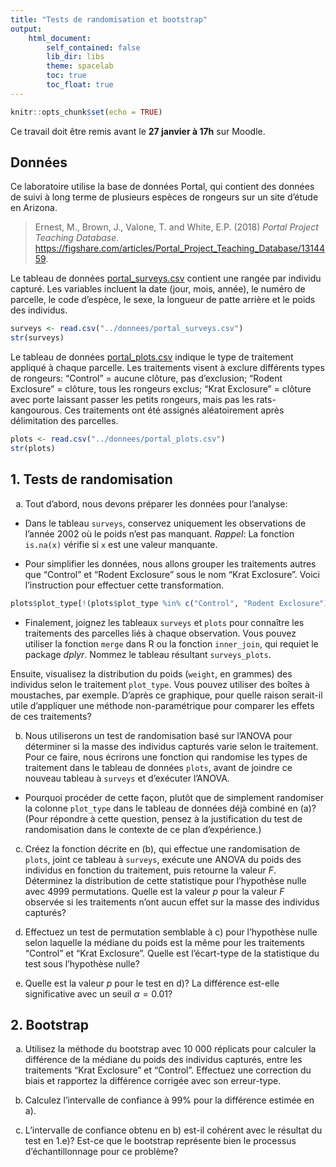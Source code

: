 ```yaml
---
title: "Tests de randomisation et bootstrap"
output:
    html_document:
        self_contained: false
        lib_dir: libs
        theme: spacelab
        toc: true
        toc_float: true
---
```


```r
knitr::opts_chunk$set(echo = TRUE)
```

Ce travail doit être remis avant le **27 janvier à 17h** sur Moodle.

## Données

Ce laboratoire utilise la base de données Portal, qui contient des données de suivi à long terme de plusieurs espèces de rongeurs sur un site d'étude en Arizona.

> Ernest, M., Brown, J., Valone, T. and White, E.P. (2018) *Portal Project Teaching Database*. [https://figshare.com/articles/Portal_Project_Teaching_Database/1314459](https://figshare.com/articles/Portal_Project_Teaching_Database/1314459).

Le tableau de données [portal_surveys.csv](../donnees/portal_surveys.csv) contient une rangée par individu capturé. Les variables incluent la date (jour, mois, année), le numéro de parcelle, le code d'espèce, le sexe, la longueur de patte arrière et le poids des individus. 

```r
surveys <- read.csv("../donnees/portal_surveys.csv")
str(surveys)
```

Le tableau de données [portal_plots.csv](../donnees/portal_plots.csv) indique le type de traitement appliqué à chaque parcelle. Les traitements visent à exclure différents types de rongeurs: "Control" = aucune clôture, pas d'exclusion; "Rodent Exclosure" = clôture, tous les rongeurs exclus; "Krat Exclosure" = clôture avec porte laissant passer les petits rongeurs, mais pas les rats-kangourous. Ces traitements ont été assignés aléatoirement après délimitation des parcelles.

```r
plots <- read.csv("../donnees/portal_plots.csv")
str(plots)
```

## 1. Tests de randomisation

a) Tout d'abord, nous devons préparer les données pour l'analyse:

- Dans le tableau `surveys`, conservez uniquement les observations de l'année 2002 où le poids n'est pas manquant. *Rappel*: La fonction `is.na(x)` vérifie si `x` est une valeur manquante.

- Pour simplifier les données, nous allons grouper les traitements autres que "Control" et "Rodent Exclosure" sous le nom "Krat Exclosure". Voici l'instruction pour effectuer cette transformation.

```r
plots$plot_type[!(plots$plot_type %in% c("Control", "Rodent Exclosure"))] <- "Krat Exclosure"
```

- Finalement, joignez les tableaux `surveys` et `plots` pour connaître les traitements des parcelles liés à chaque observation. Vous pouvez utiliser la fonction `merge` dans R ou la fonction `inner_join`, qui requiet le package *dplyr*. Nommez le tableau résultant `surveys_plots`.

Ensuite, visualisez la distribution du poids (`weight`, en grammes) des individus selon le traitement `plot_type`. Vous pouvez utiliser des boîtes à moustaches, par exemple. D'après ce graphique, pour quelle raison serait-il utile d'appliquer une méthode non-paramétrique pour comparer les effets de ces traitements?

b) Nous utiliserons un test de randomisation basé sur l'ANOVA pour déterminer si la masse des individus capturés varie selon le traitement. Pour ce faire, nous écrirons une fonction qui randomise les types de traitement dans le tableau de données `plots`, avant de joindre ce nouveau tableau à `surveys` et d'exécuter l'ANOVA. 

- Pourquoi procéder de cette façon, plutôt que de simplement randomiser la colonne `plot_type` dans le tableau de données déjà combiné en (a)? (Pour répondre à cette question, pensez à la justification du test de randomisation dans le contexte de ce plan d'expérience.)

c) Créez la fonction décrite en (b), qui effectue une randomisation de `plots`, joint ce tableau à `surveys`, exécute une ANOVA du poids des individus en fonction du traitement, puis retourne la valeur $F$. Déterminez la distribution de cette statistique pour l'hypothèse nulle avec 4999 permutations. Quelle est la valeur $p$ pour la valeur $F$ observée si les traitements n'ont aucun effet sur la masse des individus capturés?

d) Effectuez un test de permutation semblable à c) pour l'hypothèse nulle selon laquelle la médiane du poids est la même pour les traitements "Control" et "Krat Exclosure". Quelle est l'écart-type de la statistique du test sous l'hypothèse nulle?

e) Quelle est la valeur $p$ pour le test en d)? La différence est-elle significative avec un seuil $\alpha = 0.01$? 


## 2. Bootstrap

a) Utilisez la méthode du bootstrap avec 10 000 réplicats pour calculer la différence de la médiane du poids des individus capturés, entre les traitements "Krat Exclosure" et "Control". Effectuez une correction du biais et rapportez la différence corrigée avec son erreur-type.

b) Calculez l'intervalle de confiance à 99% pour la différence estimée en a).

c) L'intervalle de confiance obtenu en b) est-il cohérent avec le résultat du test en 1.e)? Est-ce que le bootstrap représente bien le processus d'échantillonnage pour ce problème?
